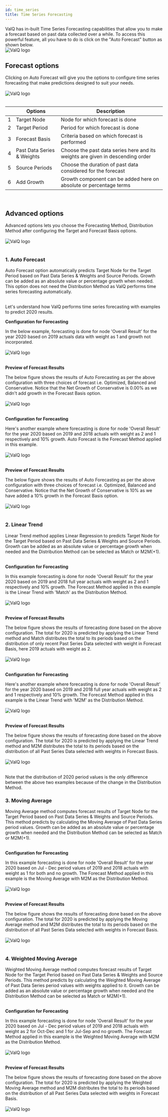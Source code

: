 ```yaml
---
id: time_series
title: Time Series Forecasting
---
```



<div style={{textAlign: 'justify'}}>
ValQ has in-built Time Series Forecasting capabilities that allow you to make a forecast based on past data
collected over a while. To access this powerful feature, all you have to do is click 
on the "Auto Forecast" button as shown below.
</ div> <br />

<div style={{textAlign: 'center'}}>
  <Zoom>
<img alt="ValQ logo" src={useBaseUrl('/doc-images/plan/plan11.png')} />
  </Zoom>
</div>

## Forecast options

<div style={{textAlign: 'justify'}}>
Clicking on Auto Forecast will give you the options to configure time series forecasting that make predictions
designed to suit your needs.       
</div> <br />

<div style={{textAlign: 'center'}}>
  <Zoom>
<img alt="ValQ logo" src={useBaseUrl('/doc-images/plan/tsf1.png')} />
  </Zoom>
</div> <br />

<div style={{textAlign: 'justify'}} className="table-center">

|   | Options             | Description                                     |                                                                                                                                                                                                                                                                   
|---|-------------------|-------------------------------------------------|
| 1 | Target Node       | Node for which forecast is done                     |
| 2 | Target Period     | Period for which forecast is done                    |
| 3 | Forecast Basis    | Criteria based on which forecast is performed  |
| 4 | Past Data Series & Weights | Choose the past data series here and its weights are given in descending order|
| 5 | Source Periods    | Choose the duration of past data considered for the forecast  |
| 6 | Add Growth        | Growth component can be added here on absolute or percentage terms  |

</div> <br />

## Advanced options

<div style={{textAlign: 'justify'}}>
Advanced options lets you choose the Forecasting Method, Distribution Method after configuring the Target and Forecast Basis options.
</div> <br />

<div style={{textAlign: 'center'}}>
  <Zoom>
<img alt="ValQ logo" src={useBaseUrl('/doc-images/plan/tsf2.png')} />
  </Zoom>
</div> <br />

### 1. Auto Forecast

<div style={{textAlign: 'justify'}}>
Auto Forecast option automatically predicts Target Node for the Target Period based on Past Data Series & Weights and
Source Periods. Growth can be added as an absolute value or percentage growth when needed. This option does not need
the Distribution Method as ValQ performs time series forecasting automatically.
</div> <br />

Let's understand how ValQ performs time series forecasting with examples to predict 2020 results.

**Configuration for Forecasting**

<div style={{textAlign: 'justify'}}>
In the below example, forecasting is done for node 'Overall Result' for the year 2020 based on 2019 actuals data with weight as 1
and growth not incorporated. 
</div> <br />

<div style={{textAlign: 'center'}}>
  <Zoom>
<img alt="ValQ logo" src={useBaseUrl('/doc-images/plan/tsf3.1.png')} />
  </Zoom>
</div> <br />

**Preview of Forecast Results**

<div style={{textAlign: 'justify'}}>
The below figure shows the results of Auto Forecasting as per the above configuration with three choices of forecast i.e.
Optimized, Balanced and Conservative. Notice that the Net Growth of Conservative is 0.00% as we didn't add growth in the Forecast
Basis option.
</div> <br />

<div style={{textAlign: 'center'}}>
  <Zoom>
<img alt="ValQ logo" src={useBaseUrl('/doc-images/plan/tsf3.2.png')} />
  </Zoom>
</div> <br />

**Configuration for Forecasting**

<div style={{textAlign: 'justify'}}>
Here's another example where forecasting is done for node 'Overall Result' for the year 2020 based on 2019 and 2018 actuals with
weight as 2 and 1 respectively and 10% growth. Auto Forecast is the Forecast Method applied in this example. 
</div> <br />

<div style={{textAlign: 'center'}}>
  <Zoom>
<img alt="ValQ logo" src={useBaseUrl('/doc-images/plan/tsf4.1.png')} />
  </Zoom>
</div> <br />

**Preview of Forecast Results**

<div style={{textAlign: 'justify'}}>
The below figure shows the results of Auto Forecasting as per the above configuration with three choices of forecast i.e.
Optimized, Balanced and Conservative. Notice that the Net Growth of Conservative is 10% as we have added a 10% growth in 
the Forecast Basis option.
</div> <br />

<div style={{textAlign: 'center'}}>
  <Zoom>
<img alt="ValQ logo" src={useBaseUrl('/doc-images/plan/tsf4.2.png')} />
  </Zoom>
</div> <br />

### 2. Linear Trend

<div style={{textAlign: 'justify'}}>
Linear Trend method applies Linear Regression to predicts Target Node for the Target Period based on Past Data Series
& Weights and Source Periods. Growth can be added as an absolute value or percentage growth when needed and the
Distribution Method can be selected as Match or M2M(+1).
</div> <br />

**Configuration for Forecasting**

<div style={{textAlign: 'justify'}}>
In this example forecasting is done for node 'Overall Result' for the year 2020 based on 2019 and 2018 full year actuals with
weight as 2 and 1 respectively and 10% growth. The Forecast Method applied in this example is the Linear Trend with 'Match' as the Distribution Method. 
</div> <br />

<div style={{textAlign: 'center'}}>
  <Zoom>
<img alt="ValQ logo" src={useBaseUrl('/doc-images/plan/tsf8.1.png')} />
  </Zoom>
</div> <br />

**Preview of Forecast Results**

<div style={{textAlign: 'justify'}}>
The below figure shows the results of forecasting done based on the above configuration. The total for 2020 
is predicted by applying the Linear Trend method and Match distributes the total to its periods based on the distribution of only
recent Past Series Data selected with weight in Forecast Basis, here 2019 actuals with weight as 2.  
</div> <br />

<div style={{textAlign: 'center'}}>
  <Zoom>
<img alt="ValQ logo" src={useBaseUrl('/doc-images/plan/tsf8.2.png')} />
  </Zoom>
</div> <br />

**Configuration for Forecasting**

<div style={{textAlign: 'justify'}}>
Here's another example where forecasting is done for node 'Overall Result' for the year 2020 based on 2019 and 2018 full year
actuals with weight as 2 and 1 respectively and 10% growth. The Forecast Method applied in this example is the Linear Trend with 'M2M' as the
Distribution Method. 
</div> <br />

<div style={{textAlign: 'center'}}>
  <Zoom>
<img alt="ValQ logo" src={useBaseUrl('/doc-images/plan/tsf7.1.png')} />
  </Zoom>
</div> <br />

**Preview of Forecast Results**

<div style={{textAlign: 'justify'}}>
The below figure shows the results of forecasting done based on the above configuration. The total for 2020 
is predicted by applying the Linear Trend method and M2M distributes the total to its periods based on the distribution of 
all Past Series Data selected with weights in Forecast Basis.  
</div> <br />

<div style={{textAlign: 'center'}}>
  <Zoom>
<img alt="ValQ logo" src={useBaseUrl('/doc-images/plan/tsf7.2.png')} />
  </Zoom>
</div> <br />

Note that the distribution of 2020 period values is the only difference between the above two examples because of the change in the
Distribution Method. 

### 3. Moving Average

<div style={{textAlign: 'justify'}}>
Moving Average method computes forecast results of Target Node for the Target Period based on Past Data Series
& Weights and Source Periods. This method predicts by calculating the Moving Average of Past Data Series period values. Growth can be
added as an absolute value or percentage growth when needed and the Distribution Method can be selected as Match or M2M(+1).
</div> <br />

**Configuration for Forecasting**

<div style={{textAlign: 'justify'}}>
In this example forecasting is done for node 'Overall Result' for the year 2020 based on Jul - Dec period values of 2019 and
2018 actuals with weight as 1 for both and no growth. The Forecast Method applied in this example is the Moving Average with M2M
as the Distribution Method. 
</div> <br />

<div style={{textAlign: 'center'}}>
  <Zoom>
<img alt="ValQ logo" src={useBaseUrl('/doc-images/plan/tsf5.1.png')} />
  </Zoom>
</div> <br />

**Preview of Forecast Results**

<div style={{textAlign: 'justify'}}>
The below figure shows the results of forecasting done based on the above configuration. The total for 2020 
is predicted by applying the Moving Average method and M2M distributes the total to its periods based on the distribution of 
all Past Series Data selected with weights in Forecast Basis.  
</div> <br />

<div style={{textAlign: 'center'}}>
  <Zoom>
<img alt="ValQ logo" src={useBaseUrl('/doc-images/plan/tsf5.2.png')} />
  </Zoom>
</div> <br />

### 4. Weighted Moving Average

<div style={{textAlign: 'justify'}}>
Weighted Moving Average method computes forecast results of Target Node for the Target Period based on Past Data Series
& Weights and Source Periods. This method predicts by calculating the Weighted Moving Average of Past Data Series period
values with weights applied to it. Growth can be added as an absolute value or percentage growth when needed and the
Distribution Method can be selected as Match or M2M(+1).
</div> <br />

**Configuration for Forecasting**

<div style={{textAlign: 'justify'}}>
In this example forecasting is done for node 'Overall Result' for the year 2020 based on Jul - Dec period values of 2019 and
2018 actuals with weight as 2 for Oct-Dec and 1 for Jul-Sep and no growth. The Forecast Method applied in this example is the Weighted Moving Average
with M2M as the Distribution Method. 
</div> <br />

<div style={{textAlign: 'center'}}>
  <Zoom>
<img alt="ValQ logo" src={useBaseUrl('/doc-images/plan/tsf6.1.png')} />
  </Zoom>
</div> <br />

**Preview of Forecast Results**

<div style={{textAlign: 'justify'}}>
The below figure shows the results of forecasting done based on the above configuration. The total for 2020 
is predicted by applying the Weighted Moving Average method and M2M distributes the total to its periods based on the distribution of 
all Past Series Data selected with weights in Forecast Basis.  
</div> <br />

<div style={{textAlign: 'center'}}>
  <Zoom>
<img alt="ValQ logo" src={useBaseUrl('/doc-images/plan/tsf6.2.png')} />
  </Zoom>
</div> <br />

